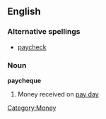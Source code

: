 ==English==
===Alternative spellings===
*[[paycheck]]
===Noun===
'''paycheque'''
# Money received on [[pay day]]
[[Category:Money]]
